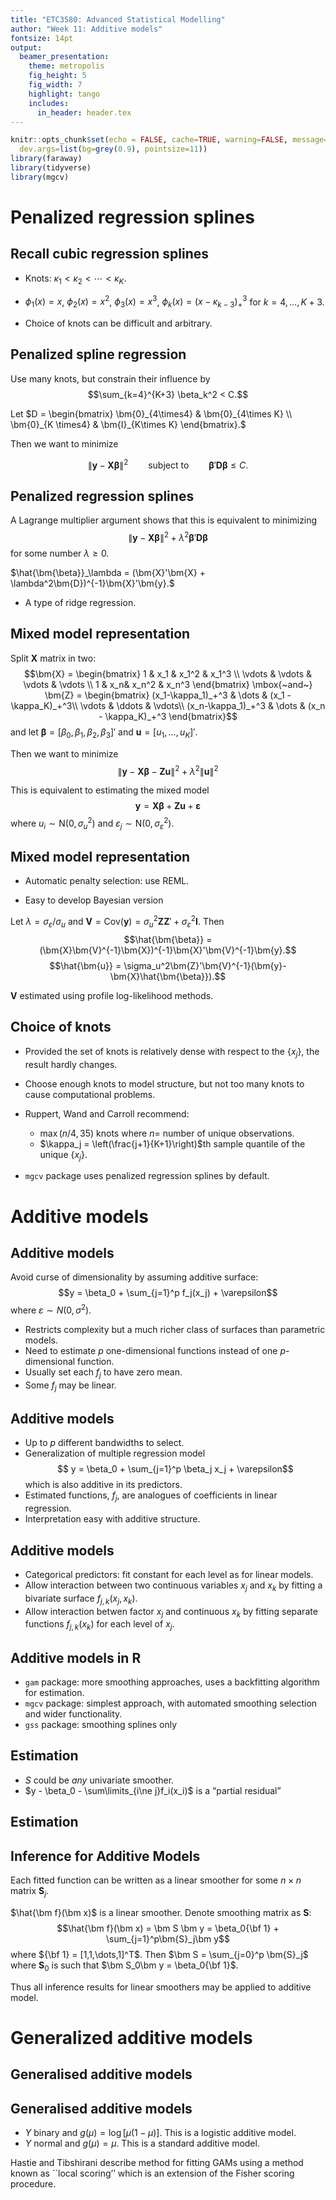 ```yaml
---
title: "ETC3580: Advanced Statistical Modelling"
author: "Week 11: Additive models"
fontsize: 14pt
output:
  beamer_presentation:
    theme: metropolis
    fig_height: 5
    fig_width: 7
    highlight: tango
    includes:
      in_header: header.tex
---
```


```r
knitr::opts_chunk$set(echo = FALSE, cache=TRUE, warning=FALSE, message=FALSE,
  dev.args=list(bg=grey(0.9), pointsize=11))
library(faraway)
library(tidyverse)
library(mgcv)
```


# Penalized regression splines

## Recall cubic regression splines

\begin{block}{}
$$ y = f(x) + \varepsilon$$
$$f(x) = \beta_0 + \sum_{k=1}^{K+3} \beta_k \phi_k(x)$$
where $\phi_1(x),\dots,\phi_{K+3}(x)$ is a family of spline functions.
\end{block}

\alert{Example:}

 * Knots: $\kappa_1<\kappa_2<\cdots<\kappa_{K}$.
 * $\phi_1(x)=x$, $\phi_2(x) = x^2$, $\phi_3(x)=x^3$, $\phi_{k}(x) =
(x-\kappa_{k-3})_+^3$ \quad for $k=4,\dots,K+3$.

* Choice of knots can be difficult and arbitrary.

## Penalized spline regression

\alert{Idea:} Use many knots, but constrain their influence by
$$\sum_{k=4}^{K+3} \beta_k^2 < C.$$

\pause

Let $D = \begin{bmatrix} \bm{0}_{4\times4} & \bm{0}_{4\times K} \\
                         \bm{0}_{K \times4} & \bm{I}_{K\times K}
    \end{bmatrix}.$

\vspace*{0.4cm}

Then we want to minimize

$$\|\bm{y} - \bm{X}\bm{\beta}\|^2 \qquad \text{subject to}\qquad \bm{\beta}'\bm{D}\bm{\beta} \le C.$$


## Penalized regression splines

A Lagrange multiplier argument shows that this is equivalent to
minimizing
$$\|\bm{y} - \bm{X}\bm{\beta}\|^2 +
\lambda^2\bm{\beta}'\bm{D}\bm{\beta}
$$
for some number $\lambda\ge0$.

\vspace*{0.5cm}

\textbf{Solution:} $\hat{\bm{\beta}}_\lambda = (\bm{X}'\bm{X} +
\lambda^2\bm{D})^{-1}\bm{X}'\bm{y}.$


 * A type of ridge regression.


## Mixed model representation

Split $\bm{X}$ matrix in two:
$$\bm{X} = \begin{bmatrix}
    1 & x_1 & x_1^2 & x_1^3 \\
    \vdots & \vdots & \vdots & \vdots   \\
    1 & x_n& x_n^2 & x_n^3
    \end{bmatrix} \mbox{~and~}
    \bm{Z} = \begin{bmatrix}
    (x_1-\kappa_1)_+^3 & \dots & (x_1 - \kappa_K)_+^3\\
    \vdots & \ddots & \vdots\\
    (x_n-\kappa_1)_+^3 & \dots & (x_n - \kappa_K)_+^3
    \end{bmatrix}$$
and let $\bm{\beta} = [\beta_0,\beta_1,\beta_2,\beta_3]'$ and $\bm{u} = [u_1,\dots,u_K]'$.

Then we want to minimize
$$\|\bm{y} -
\bm{X}\bm{\beta} - \bm{Z}\bm{u}\|^2 + \lambda^2\|\bm{u}\|^2 $$

This is equivalent to estimating the mixed model
$$\bm{y} = \bm{X}\bm{\beta} + \bm{Z}\bm{u} + \bm{\varepsilon}$$
where $u_i \sim \mbox{N}(0,\sigma_u^2)$ and $\varepsilon_j \sim\mbox{N}(0,\sigma_\varepsilon^2)$.



## Mixed model representation

\alert{Advantages}

 * Automatic penalty selection: use REML.

 * Easy to develop Bayesian version



\pause

\alert{Formulas}

Let $\lambda = \sigma_\varepsilon/\sigma_u$ and
$\bm{V} = \text{Cov}(\bm{y}) = \sigma_u^2\bm{Z}\bm{Z}'+\sigma_\varepsilon^2\bm{I}$.
\pause Then
$$\hat{\bm{\beta}} = (\bm{X}\bm{V}^{-1}\bm{X})^{-1}\bm{X}'\bm{V}^{-1}\bm{y}.$$
$$\hat{\bm{u}} = \sigma_u^2\bm{Z}'\bm{V}^{-1}(\bm{y}-\bm{X}\hat{\bm{\beta}}).$$

$\bm{V}$ estimated using profile log-likelihood methods.


## Choice of knots


 * Provided the set of knots is relatively dense with respect to the $\{x_j\}$, the result hardly changes.
 * Choose enough knots to model structure, but not too many knots to cause computational problems.
 * Ruppert, Wand and Carroll recommend:

    *  $\max(n/4,35)$ knots where $n=$ number of unique observations.
    * $\kappa_j = \left(\frac{j+1}{K+1}\right)$th sample quantile of the unique $\{x_j\}$.

 * `mgcv` package uses penalized regression splines by default.

# Additive models

## Additive models

Avoid curse of dimensionality by assuming additive surface:\vspace*{-0.2cm}
$$y = \beta_0 + \sum_{j=1}^p f_j(x_j) + \varepsilon$$
where $\varepsilon \sim N(0,\sigma^2)$.

 * Restricts complexity but a much richer class of surfaces than parametric models.
 * Need to estimate $p$ one-dimensional functions instead of one $p$-dimensional function.
 * Usually set each $f_j$ to have zero mean.
 * Some $f_j$ may be linear.

## Additive models

 * Up to $p$ different bandwidths to select.
 * Generalization of multiple regression model
  $$ y = \beta_0 + \sum_{j=1}^p \beta_j x_j + \varepsilon$$
which is also additive in its predictors.
 * Estimated functions, $f_j$, are analogues of coefficients in linear regression.
 * Interpretation easy with additive structure.

## Additive models

 * Categorical predictors: fit constant for each level as for linear models.
 * Allow interaction between two continuous variables $x_j$ and $x_k$ by fitting a bivariate surface $f_{j,k}(x_j,x_k)$.
 * Allow interaction betwen factor $x_j$ and continuous $x_k$ by fitting separate functions $f_{j,k}(x_k)$ for each level of $x_j$.

## Additive models in R

 * `gam` package: more smoothing approaches, uses a backfitting algorithm for estimation.
 * `mgcv` package: simplest approach, with automated smoothing selection and wider functionality.
 * `gss` package: smoothing splines only

## Estimation

\begin{block}{Back-fitting-algorithm (Hastie and Tibshirani, 1990)}
\begin{enumerate}
 \item Set $\beta_0 = \bar{y}$.
 \item Set $f_j(x) = \hat\beta_j x$ where $\hat\beta_j$ is OLS estimate.
 \item For $j=1,\dots,p,1,\dots,p,1,\dots,p,\dots$
     $$f_j(x) = S(x_j, y - \beta_0 - \sum_{i\ne j}f_i(x_i))$$
    where $S(x,u)$ means univariate smooth of $u$ on $x$.
\end{enumerate}
Iterate step 3 until convergence.\pause
\end{block}

 * $S$ could be *any* univariate smoother.
 * $y - \beta_0 - \sum\limits_{i\ne j}f_i(x_i)$ is a "partial residual"

## Estimation

\begin{block}{Regression splines}
No need for iterative back-fitting as the model can be written as a linear model.
\end{block}

\begin{block}{Penalized regression splines}
No need for iterative back-fitting as the model can be written as a linear mixed-effects model.
\end{block}



## Inference for Additive Models

Each fitted function can be written as a linear smoother \colorbox[rgb]{1,1,.5}{$\hat{\bm f}_j
= \bm{S}_j\bm y$} for some $n\times n$ matrix $\bm{S}_j$.

$\hat{\bm f}(\bm x)$ is a linear smoother.  Denote smoothing matrix as $\bm S$:
$$\hat{\bm f}(\bm x) = \bm S \bm y = \beta_0{\bf 1} + \sum_{j=1}^p\bm{S}_j\bm y$$
where ${\bf 1} = [1,1,\dots,1]^T$.
Then
$\bm S = \sum_{j=0}^p \bm{S}_j$
where $\bm S_0$ is such that $\bm S_0\bm y = \beta_0{\bf 1}$.

Thus all inference results for linear smoothers may be applied to
additive model.


# Generalized additive models

## Generalised additive models

\begin{block}{Generalized Linear Model (GLM)}
\begin{itemize}
\item Distribution of $y$
\item Link function $g$
\item $\E(y\mid x_1,\dots,x_p)=\mu$ where $g(\mu)=\beta_0 + \sum\limits_{j=1}^p \beta_j x_j$.
\end{itemize}
\end{block}\pause

\begin{alertblock}{Generalised Additive Model (GAM)}
\begin{itemize}
\item Distribution of $y$
\item Link function $g$
\item $\E(y\mid x_1,\dots,x_p)=\mu$ where
$g(\mu) = \beta_0 + \sum\limits_{j=1}^p f_j(x_j)$.
\end{itemize}
\end{alertblock}


## Generalised additive models

\alert{Examples:}

 * $Y$ binary and $g(\mu) = \log[\mu(1-\mu)]$.  This is a logistic
additive model.
 * $Y$ normal and $g(\mu) = \mu$.  This is a standard additive model.


\alert{Estimation}

Hastie and Tibshirani describe method for fitting GAMs using a
method known as ``local scoring'' which is an extension of the
Fisher scoring procedure.



